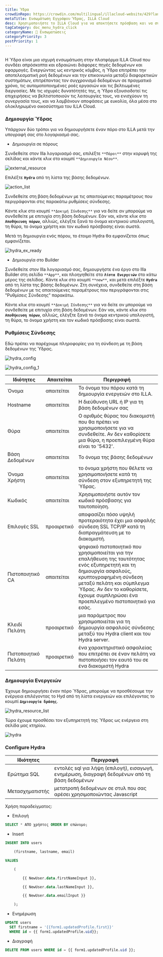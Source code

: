 ```yaml
---
title: Ύδρα
crowdinRepo: https://crowdin.com/multilingual/illacloud-website/429?languages=el&filter=basic&value=0
metaTitle: Ενσωμάτωση Εγγράφου Ύδρας, ILLA Cloud
desc: Χρησιμοποιήστε το ILLA Cloud για να αποκτήσετε πρόσβαση και να συνεργαστείτε με τα δεδομένα της Ύδρας. Δημιουργία εφαρμογών που μπορούν να ερωτήσουν, να χειρίζονται και να εμφανίζουν δεδομένα.
tagCategory: doc_menu_hydra_click
categoryName: 🔨 Ενσωματώσεις
categoryPriority: 3
postPriority: 1
---
```


## <h2 hidden>Τι είναι η Ύδρα?</h2>

Η Ύδρα είναι μια ισχυρή ενσωμάτωση στην πλατφόρμα ILLA Cloud που συνδέει απρόσκοπτα και εδραιώνει διάφορες πηγές δεδομένων και εφαρμογές. Ενεργώντας ως κεντρικός κόμβος, η Ύδρα επιτρέπει την αποτελεσματική ροή δεδομένων και την επικοινωνία μεταξύ διαφορετικών συστημάτων, επιτρέποντας τον συγχρονισμό δεδομένων σε πραγματικό χρόνο, τις αυτοματοποιημένες ροές εργασιών και τις βελτιωμένες διεργασίες. Με τις ισχυρές δυνατότητές της, η Ύδρα εξουσιοδοτεί τις επιχειρήσεις να βελτιστοποιούν τις λειτουργίες τους, να ενισχύουν τη συνεργασία τους, και να λαμβάνουν αποφάσεις με ευκολία, όλα μέσα στο ολοκληρωμένο οικοσύστημα του ILLA Cloud.

### Δημιουργία Ύδρας

Υπάρχουν δύο τρόποι για να δημιουργήσετε έναν πόρο στο ILLA μετά την υπογραφή σας στο λογαριασμό σας.

-   Δημιουργία σε πόρους

Συνδεθείτε στον Illa λογαριασμό σας, επιλέξτε `**Πόροι**` στην κορυφή της σελίδας και κάντε κλικ στο κουμπί `**Δημιουργία Νέου**`.

![external_resource](https://cdn.illacloud.com/official-website/img/docs/external_resource.png)

Επιλέξτε **`Hydra`** από τη λίστα της βάσης δεδομένων.

![action_list](https://cdn.illacloud.com/official-website/img/docs/action_list_3.jpeg)

Συνδεθείτε στη βάση δεδομένων με τις απαιτούμενες παραμέτρους που περιγράφονται στις παρακάτω ρυθμίσεις σύνδεσης.

Κάντε κλικ στο κουμπί `**Δοκιμή Σύνδεσης**` για να δείτε αν μπορούμε να συνδεθείτε με επιτυχία στη βάση δεδομένων. Εάν ναι, κάντε κλικ στο **`Αποθήκευση πόρων`**, αλλιώς, ελέγξτε ξανά το όνομα κεντρικού υπολογιστή, τη θύρα, το όνομα χρήστη και τον κωδικό πρόσβασης είναι σωστά.

Μετά τη δημιουργία ενός πόρου, το έτοιμο Hydra θα εμφανίζεται όπως εμφανίζεται.

![hydra_ex_ready](https://cdn.illacloud.com/official-website/img/official-site/intergration/hydra_ex_ready.jpeg)

-   Δημιουργία στο Builder

Συνδεθείτε στον Illa λογαριασμό σας, δημιουργήστε ένα έργο στο Illa Builder στη σελίδα `**App**`, και πλοηγηθείτε στο **`Λίστα Ενεργειών`** στο κάτω μέρος της σελίδας. Κάντε κλικ στο κουμπί `**new**`, και μετά επιλέξτε **`Hydra`** από τη λίστα της βάσης δεδομένων. Στη συνέχεια, συνδεθείτε στη βάση δεδομένων με τις απαιτούμενες παραμέτρους που περιγράφονται στις "Ρυθμίσεις Σύνδεσης" παρακάτω.

Κάντε κλικ στο κουμπί `**Δοκιμή Σύνδεσης**` για να δείτε αν μπορούμε να συνδεθείτε με επιτυχία στη βάση δεδομένων. Εάν ναι, κάντε κλικ στο **`Αποθήκευση πόρων`**, αλλιώς, ελέγξτε ξανά το όνομα κεντρικού υπολογιστή, τη θύρα, το όνομα χρήστη και τον κωδικό πρόσβασης είναι σωστά.

### Ρυθμίσεις Σύνδεσης

Εδώ πρέπει να παρέχουμε πληροφορίες για τη σύνδεση με τη βάση δεδομένων της Ύδρας.

![hydra_config](https://cdn.illacloud.com/official-website/img/official-site/intergration/hydra_config.jpeg)

![hydra_config_1](https://cdn.illacloud.com/official-website/img/official-site/intergration/hydra_config_1.jpeg)

| Ιδιότητες                | Απαιτείται  | Περιγραφή                                                                                                                                                                                                                                                              |
| ------------------------ | ----------- | ---------------------------------------------------------------------------------------------------------------------------------------------------------------------------------------------------------------------------------------------------------------------- |
| Όνομα                    | απαιτείται  | Το όνομα του πόρου κατά τη δημιουργία ενεργειών στο ILLA.                                                                                                                                                                                                              |
| Hostname                 | απαιτείται  | Η διεύθυνση URL ή IP για τη βάση δεδομένων σας                                                                                                                                                                                                                         |
| Θύρα                     | απαιτείται  | Ο αριθμός θύρας του διακομιστή που θα πρέπει να χρησιμοποιήσετε για να συνδεθείτε. Αν δεν καθορίσετε μια θύρα, η προεπιλεγμένη θύρα είναι το '5432'.                                                                                                                   |
| Βάση Δεδομένων           | απαιτείται  | Το όνομα της βάσης δεδομένων                                                                                                                                                                                                                                           |
| Όνομα Χρήστη             | απαιτείται  | το όνομα χρήστη που θέλετε να χρησιμοποιήσετε κατά τη σύνδεση στον εξυπηρετητή της Ύδρας.                                                                                                                                                                              |
| Κωδικός                  | απαιτείται  | Χρησιμοποιήστε αυτόν τον κωδικό πρόσβασης για ταυτοποίηση.                                                                                                                                                                                                             |
| Επιλογές SSL             | προαιρετικό | αποφασίζει πόσο υψηλή προτεραιότητα έχει μια ασφαλής σύνδεση SSL TCP/IP κατά τη διαπραγμάτευση με το διακομιστή.                                                                                                                                                       |
| Πιστοποιητικό CA         | απαιτείται  | ψηφιακό πιστοποιητικό που χρησιμοποιείται για την επαλήθευση της ταυτότητας ενός εξυπηρετητή και τη δημιουργία ασφαλούς, κρυπτογραφημένη σύνδεση μεταξύ πελάτη και σύμπλεγμα Ύδρας. Αν δεν το καθορίσετε, έχουμε συμπληρώσει ένα προεπιλεγμένο πιστοποιητικό για εσάς. |
| Κλειδί Πελάτη            | προαιρετικό | μια παράμετρος που χρησιμοποιείται για τη δημιουργία ασφαλούς σύνδεσης μεταξύ του Hydra client και του Hydra server.                                                                                                                                                   |
| Πιστοποιητικό Πελάτη     | προαιρετικό | ένα χαρακτηριστικό ασφαλείας που επιτρέπει σε έναν πελάτη να πιστοποιήσει τον εαυτό του σε ένα διακομιστή Hydra                                                                                                                                                        |

### Δημιουργία Ενεργειών

Έχουμε δημιουργήσει έναν πόρο Ύδρας, μπορούμε να προσθέσουμε την ενέργεια επιλέγοντας το Hyd από τη λίστα ενεργειών και επιλέγοντας το κουμπί **`Δημιουργία δράσης`**.

![hydra_resource_list](https://cdn.illacloud.com/official-website/img/official-site/intergration/hydra_resource_list.jpeg)

Τώρα έχουμε προσθέσει τον εξυπηρετητή της Ύδρας ως ενέργεια στη σελίδα μας κτηρίου.

![hydra](https://cdn.illacloud.com/official-website/img/official-site/intergration/hydra.jpeg)

### Configure Hydra

| Ιδιότητες       | Περιγραφή                                                                                     |
| --------------- | --------------------------------------------------------------------------------------------- |
| Ερώτημα SQL     | εντολές sql για λήψη (επιλογή), εισαγωγή, ενημέρωση, διαγραφή δεδομένων από τη βάση δεδομένων |
| Μετασχηματιστής | μετατροπή δεδομένων σε στυλ που σας αρέσει χρησιμοποιώντας Javascript                         |

Χρήση παραδείγματος:

-   Επιλογή

```sql
SELECT * ΑΠΟ χρήστες ORDER BY επώνυμο;
```

-   Insert

```sql
INSERT INTO users

	(firstname, lastname, email)

VALUES

	(

		{{ NewUser.data.firstNameInput }},

		{{ NewUser.data.lastNameInput }},

		{{ NewUser.data.emailInput }}

	);
```

-   Ενημέρωση

```sql
UPDATE users
  SET firstname = '{{form1.updatedProfile.first}}'
  WHERE id = {{ form1.updatedProfile.uid}};
```

-   Διαγραφή

```sql
DELETE FROM users WHERE id = {{ form1.updatedProfile.uid }};
```
